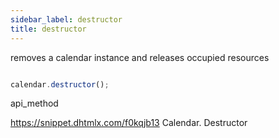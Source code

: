 ```yaml
---
sidebar_label: destructor
title: destructor
---
```



          


<Short>
 removes a calendar instance and releases occupied resources



</Short>







~~~js

calendar.destructor();


~~~
 api_method

<Descr>







</Descr>






https://snippet.dhtmlx.com/f0kqjb13	Calendar. Destructor